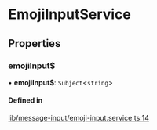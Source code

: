 # EmojiInputService

## Properties

### emojiInput$

• **emojiInput$**: `Subject`<`string`\>

#### Defined in

[lib/message-input/emoji-input.service.ts:14](https://github.com/GetStream/stream-chat-angular/blob/dc3342b/projects/stream-chat-angular/src/lib/message-input/emoji-input.service.ts#L14)
